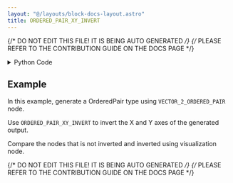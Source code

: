 ```yaml
---
layout: "@/layouts/block-docs-layout.astro"
title: ORDERED_PAIR_XY_INVERT
---
```


{/* DO NOT EDIT THIS FILE! IT IS BEING AUTO GENERATED */}
{/* PLEASE REFER TO THE CONTRIBUTION GUIDE ON THE DOCS PAGE */}


<PythonDocsDisplay docstring={docstring} />

<details>
<summary>Python Code</summary>

```python
from flojoy import flojoy, OrderedPair


@flojoy
def ORDERED_PAIR_XY_INVERT(
    default: OrderedPair,
) -> OrderedPair:
    """The ORDERED_PAIR_XY_INVERT node returns the OrderedPair where the axes are inverted.

    Inputs
    ------
    default : OrderedPair
        The input OrderedPair that we would like to invert the axes.

    Returns
    -------
    OrderedPair
        The OrderedPair that is inverted.
    """

    return OrderedPair(x=default.y, y=default.x)

```

[Find this Flojoy Block on GitHub](https://github.com/flojoy-ai/blocks/blob/main/blocks/TRANSFORMERS/ORDERED_PAIR_MANIPULATION/ORDERED_PAIR_XY_INVERT/ORDERED_PAIR_XY_INVERT.py)

</details>

## Example

<GetHelpWidget />

<AppDisplay app={app} blockName="ORDERED_PAIR_XY_INVERT" client:visible />

In this example, generate a OrderedPair type using `VECTOR_2_ORDERED_PAIR` node.

Use `ORDERED_PAIR_XY_INVERT` to invert the X and Y axes of the generated output.

Compare the nodes that is not inverted and inverted using visualization node.

{/* DO NOT EDIT THIS FILE! IT IS BEING AUTO GENERATED */}
{/* PLEASE REFER TO THE CONTRIBUTION GUIDE ON THE DOCS PAGE */}
